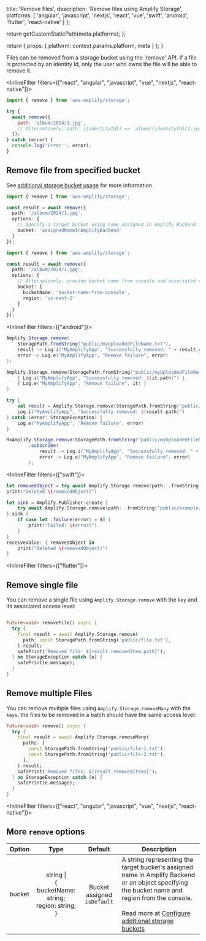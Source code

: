 
  title: 'Remove files',
  description: 'Remove files using Amplify Storage',
  platforms: [
    'angular',
    'javascript',
    'nextjs',
    'react',
    'vue',
    'swift',
    'android',
    'flutter',
    'react-native'
  ]
};

  return getCustomStaticPath(meta.platforms);
};

  return {
    props: {
      platform: context.params.platform,
      meta
    }
  };
}

Files can be removed from a storage bucket using the 'remove' API. If a file is protected by an identity Id, only the user who owns the file will be able to remove it.

<InlineFilter filters={["react", "angular", "javascript", "vue", "nextjs", "react-native"]}>

```javascript
import { remove } from 'aws-amplify/storage';

try {
  await remove({ 
    path: 'album/2024/1.jpg',
    // Alternatively, path: ({identityId}) => `album/{identityId}/1.jpg`
  });
} catch (error) {
  console.log('Error ', error);
}
```

## Remove file from specified bucket

See [additional storage bucket usage](/[platform]/build-a-backend/storage/set-up-storage/#additional-storage-bucket-usage) for more information.

```ts
import { remove } from 'aws-amplify/storage';

const result = await remove({
  path: '/album/2024/1.jpg',
  options: {
    // Specify a target bucket using name assigned in Amplify Backend
    bucket: 'assignedNameInAmplifyBackend'
  }
});
```

```ts
import { remove } from 'aws-amplify/storage';

const result = await remove({
  path: '/album/2024/1.jpg',
  options: {
    // Alternatively, provide bucket name from console and associated region
    bucket: {
      bucketName: 'bucket-name-from-console',
      region: 'us-east-2'
    }
  }
});
```
</InlineFilter>

<InlineFilter filters={["android"]}>
<BlockSwitcher>
<Block name="Java">

```java
Amplify.Storage.remove(
    StoragePath.fromString("public/myUploadedFileName.txt"),
    result -> Log.i("MyAmplifyApp", "Successfully removed: " + result.getPath()),
    error -> Log.e("MyAmplifyApp", "Remove failure", error)
);
```

</Block>
<Block name="Kotlin - Callbacks">

```kotlin
Amplify.Storage.remove(StoragePath.fromString("public/myUploadedFileName.txt"),
    { Log.i("MyAmplifyApp", "Successfully removed: ${it.path}") },
    { Log.e("MyAmplifyApp", "Remove failure", it) }
)
```

</Block>
<Block name="Kotlin - Coroutines">

```kotlin
try {
    val result = Amplify.Storage.remove(StoragePath.fromString("public/myUploadedFileName.txt"))
    Log.i("MyAmplifyApp", "Successfully removed: ${result.path}")
} catch (error: StorageException) {
    Log.e("MyAmplifyApp", "Remove failure", error)
}
```

</Block>
<Block name="RxJava">

```java
RxAmplify.Storage.remove(StoragePath.fromString("public/myUploadedFileName.txt"))
        .subscribe(
            result -> Log.i("MyAmplifyApp", "Successfully removed: " + result.getPath()),
            error -> Log.e("MyAmplifyApp", "Remove failure", error)
        );
```

</Block>
</BlockSwitcher>
</InlineFilter>

<InlineFilter filters={["swift"]}>

<BlockSwitcher>

<Block name="Async/Await">

```swift
let removedObject = try await Amplify.Storage.remove(path: .fromString("public/example/path"))
print("Deleted \(removedObject)")
```

</Block>

<Block name="Combine">

```swift
let sink = Amplify.Publisher.create {
    try await Amplify.Storage.remove(path: .fromString("public/example/path"))
}.sink {
    if case let .failure(error) = $0 {
        print("Failed: \(error)")
    }
}
receiveValue: { removedObject in
    print("Deleted \(removedObject)")
}
```

</Block>

</BlockSwitcher>

</InlineFilter>

<InlineFilter filters={["flutter"]}>

## Remove single file

You can remove a single file using `Amplify.Storage.remove` with the `key` and its associated access level:

```dart

Future<void> removeFile() async {
  try {
    final result = await Amplify.Storage.remove(
      path: const StoragePath.fromString('public/file.txt'),
    ).result;
    safePrint('Removed file: ${result.removedItem.path}');
  } on StorageException catch (e) {
    safePrint(e.message);
  }
}

```

## Remove multiple Files

You can remove multiple files using `Amplify.Storage.removeMany` with the `keys`, the files to be removed in a batch should have the same access level:

```dart
Future<void> remove() async {
  try {
    final result = await Amplify.Storage.removeMany(
      paths: [
        const StoragePath.fromString('public/file-1.txt'),
        const StoragePath.fromString('public/file-2.txt'),
      ],
    ).result;
    safePrint('Removed files: ${result.removedItems}');
  } on StorageException catch (e) {
    safePrint(e.message);
  }
}
```

</InlineFilter>

<InlineFilter filters={["react", "angular", "javascript", "vue", "nextjs", "react-native"]}>

## More `remove` options

Option | Type | Default | Description |
| -- | :--: | :--: | ----------- |
| bucket | string \| <br />\{ bucketName: string;<br/> region: string; \} | Bucket assigned `isDefault` | A string representing the target bucket's assigned name in Amplify Backend or an object specifying the bucket name and region from the console.<br/><br/>Read more at [Configure additional storage buckets](/[platform]/build-a-backend/storage/set-up-storage/#configure-additional-storage-buckets) |
</InlineFilter>

